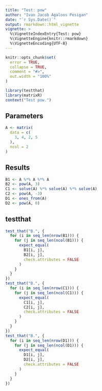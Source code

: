 ```yaml
---
title: "Test: pow"
author: "Ivan Jacob Agaloos Pesigan"
date: "`r Sys.Date()`"
output: rmarkdown::html_vignette
vignette: >
  %\VignetteIndexEntry{Test: pow}
  %\VignetteEngine{knitr::rmarkdown}
  %\VignetteEncoding{UTF-8}
---
```



```r
knitr::opts_chunk$set(
  error = TRUE,
  collapse = TRUE,
  comment = "#>",
  out.width = "100%"
)
```



```r
library(testthat)
library(matrixR)
context("Test pow.")
```


## Parameters


```r
A <- matrix(
  data = c(
    3, 4, 2, 5
  ),
  ncol = 2
)
```


## Results


```r
B1 <- A %*% A %*% A
B2 <- pow(A, 3)
C1 <- solve(A) %*% solve(A) %*% solve(A)
C2 <- pow(A, -3)
D1 <- ones_from(A)
D2 <- pow(A, 0)
```


## testthat


```r
test_that("B.", {
  for (i in seq_len(nrow(B1))) {
    for (j in seq_len(ncol(B1))) {
      expect_equal(
        B1[i, j],
        B2[i, j],
        check.attributes = FALSE
      )
    }
  }
})
test_that("B.", {
  for (i in seq_len(nrow(C1))) {
    for (j in seq_len(ncol(C1))) {
      expect_equal(
        C1[i, j],
        C2[i, j],
        check.attributes = FALSE
      )
    }
  }
})
test_that("B.", {
  for (i in seq_len(nrow(D1))) {
    for (j in seq_len(ncol(D1))) {
      expect_equal(
        D1[i, j],
        D2[i, j],
        check.attributes = FALSE
      )
    }
  }
})
```

